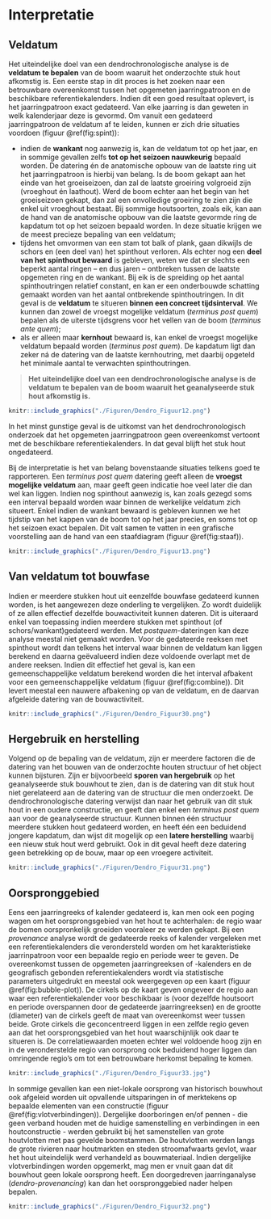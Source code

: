 # Interpretatie {#interpretatie}

## Veldatum

Het uiteindelijke doel van een dendrochronologische analyse is de **veldatum te bepalen** van de boom waaruit het onderzochte stuk hout afkomstig is. Een eerste stap in dit proces is het zoeken naar een betrouwbare overeenkomst tussen het opgemeten jaarringpatroon en de beschikbare referentiekalenders. Indien dit een goed resultaat oplevert, is het jaarringpatroon exact gedateerd. Van elke jaarring is dan geweten in welk kalenderjaar deze is gevormd. Om vanuit een gedateerd jaarringpatroon de veldatum af te leiden, kunnen er zich drie situaties voordoen (figuur \@ref(fig:spint)): 

  - indien de **wankant** nog aanwezig is, kan de veldatum tot op het jaar, en in sommige gevallen zelfs **tot op het seizoen nauwkeurig** bepaald worden. De datering én de anatomische opbouw van de laatste ring uit het jaarringpatroon is hierbij van belang. Is de boom gekapt aan het einde van het groeiseizoen, dan zal de laatste groeiring volgroeid zijn (vroeghout én laathout). Werd de boom echter aan het begin van het groeiseizoen gekapt, dan zal een onvolledige groeiring te zien zijn die enkel uit vroeghout bestaat. Bij sommige houtsoorten, zoals eik, kan aan de hand van de anatomische opbouw van die laatste gevormde ring de kapdatum tot op het seizoen bepaald worden. In deze situatie krijgen we de meest precieze bepaling van een veldatum;
  - tijdens het omvormen van een stam tot balk of plank, gaan dikwijls de schors en (een deel van) het spinthout verloren. Als echter nog een **deel van het spinthout bewaard** is gebleven, weten we dat er slechts een beperkt aantal ringen – en dus jaren – ontbreken tussen de laatste opgemeten ring en de wankant. Bij eik is de spreiding op het aantal spinthoutringen relatief constant, en kan er een onderbouwde schatting gemaakt worden van het aantal ontbrekende spinthoutringen. In dit geval is de **veldatum** te situeren **binnen een concreet tijdsinterval**. We kunnen dan zowel de vroegst mogelijke veldatum (*terminus post quem*) bepalen als de uiterste tijdsgrens voor het vellen van de boom (*terminus ante quem*);
  - als er alleen maar **kernhout** bewaard is, kan enkel de vroegst mogelijke veldatum bepaald worden (*terminus post quem*). De kapdatum ligt dan zeker ná de datering van de laatste kernhoutring, met daarbij opgeteld het minimale aantal te verwachten spinthoutringen.

>   
> **Het uiteindelijke doel van een dendrochronologische analyse is de veldatum te bepalen van de boom waaruit het geanalyseerde stuk hout afkomstig is.**
>   

```r

knitr::include_graphics("./Figuren/Dendro_Figuur12.png")

```


In het minst gunstige geval is de uitkomst van het dendrochronologisch onderzoek dat het opgemeten jaarringpatroon geen overeenkomst vertoont met de beschikbare referentiekalenders. In dat geval blijft het stuk hout ongedateerd.

Bij de interpretatie is het van belang bovenstaande situaties telkens goed te rapporteren. Een _terminus post quem_ datering geeft alleen de **vroegst mogelijke veldatum** aan, maar geeft geen indicatie hoe veel later die dan wel kan liggen. Indien nog spinthout aanwezig is, kan zoals gezegd soms een interval bepaald worden waar binnen de werkelijke veldatum zich situeert. Enkel indien de wankant bewaard is gebleven kunnen we het tijdstip van het kappen van de boom tot op het jaar precies, en soms tot op het seizoen exact bepalen. Dit valt samen te vatten in een grafische voorstelling aan de hand van een staafdiagram (figuur \@ref(fig:staaf)). 

```r

knitr::include_graphics("./Figuren/Dendro_Figuur13.png")

```


## Van veldatum tot bouwfase

Indien er meerdere  stukken hout uit eenzelfde bouwfase gedateerd kunnen worden, is het aangewezen deze onderling te vergelijken. Zo wordt duidelijk of ze allen effectief dezelfde bouwactiviteit kunnen dateren. Dit is uiteraard enkel van toepassing indien meerdere stukken met spinthout (of schors/wankant)gedateerd werden. Met _postquem_-dateringen kan deze analyse meestal niet gemaakt worden. Voor de gedateerde reeksen met spinthout wordt dan telkens het interval waar binnen de veldatum kan liggen berekend en daarna geëvalueerd indien deze voldoende overlapt met de andere reeksen. Indien dit effectief het geval is, kan een gemeenschappelijke veldatum berekend worden die het interval afbakent voor een gemeenschappelijke veldatum (figuur \@ref(fig:combine)). Dit levert meestal een nauwere afbakening op van de veldatum, en de daarvan afgeleide datering van de bouwactiviteit.


```r

knitr::include_graphics("./Figuren/Dendro_Figuur30.png")

```


## Hergebruik en herstelling

Volgend op de bepaling van de veldatum, zijn er meerdere factoren die de datering van het bouwen van de onderzochte houten structuur of het object kunnen bijsturen. Zijn er bijvoorbeeld **sporen van hergebruik** op het geanalyseerde stuk bouwhout te zien, dan is de datering van dit stuk hout niet gerelateerd aan de datering van de structuur die men onderzoekt. De dendrochronologische datering verwijst dan naar het gebruik van dit stuk hout in een oudere constructie, en geeft dan enkel een _terminus post quem_ aan voor de geanalyseerde structuur. Kunnen binnen één structuur meerdere stukken hout gedateerd worden, en heeft één een beduidend jongere kapdatum, dan wijst dit mogelijk op een **latere herstelling** waarbij een nieuw stuk hout werd gebruikt. Ook in dit geval heeft deze datering geen betrekking op de bouw, maar op een vroegere activiteit.

```r

knitr::include_graphics("./Figuren/Dendro_Figuur31.png")

```

## Oorspronggebied

Eens een jaarringreeks of kalender gedateerd is, kan men ook een poging wagen om het oorsprongsgebied van het hout te achterhalen: de regio waar de bomen oorspronkelijk groeiden vooraleer ze werden gekapt. Bij een _provenance_ analyse wordt de gedateerde reeks of kalender vergeleken met een referentiekalenders die verondersteld worden om het karakteristieke jaarrinpatroon voor een bepaalde regio en periode weer te geven. De overeenkomst tussen de opgemeten jaarringreeksen of -kalenders en de geografisch gebonden referentiekalenders wordt via statistische parameters uitgedrukt en meestal ook weergegeven op een kaart (figuur \@ref(fig:bubble-plot)). De cirkels op de kaart geven ongeveer de regio aan waar een referentiekalender voor beschikbaar is (voor dezelfde houtsoort en periode overspannen door de gedateerde jaarringreeksen) en de grootte (diameter) van de cirkels geeft de maat van overeenkomst weer tussen beide. Grote cirkels die geconcentreerd liggen in een zelfde regio geven aan dat het oorsprongsgebied van het hout waarschijnlijk ook daar te situeren is. De correlatiewaarden moeten echter wel voldoende hoog zijn en in de veronderstelde regio van oorsprong ook beduidend hoger liggen dan omringende regio's om tot een betrouwbare herkomst bepaling te komen.

```r

knitr::include_graphics("./Figuren/Dendro_Figuur33.jpg")

```
In sommige gevallen kan een niet-lokale oorsprong van historisch bouwhout ook afgeleid worden uit opvallende uitsparingen in of merktekens op bepaalde elementen van een constructie (figuur \@ref(fig:vlotverbindingen)). Dergelijke doorboringen en/of pennen - die geen verband houden met de huidige samenstelling en verbindingen in een houtconstructie - werden gebruikt bij het samenstellen van grote houtvlotten met pas gevelde boomstammen. De houtvlotten werden langs de grote rivieren naar houtmarkten en steden stroomafwaarts gevlot, waar het hout uiteindelijk werd verhandeld as bouwmateriaal. Indien dergelijke vlotverbindingen worden opgemerkt, mag men er vnuit gaan dat dit bouwhout geen lokale oorsprong heeft. Een doorgedreven jaarringanalyse (*dendro-provenancing*) kan dan het oorspronggebied nader helpen bepalen. 


```r

knitr::include_graphics("./Figuren/Dendro_Figuur32.png")

```
